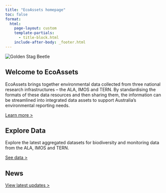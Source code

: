 ```yaml
---
title: "EcoAssets homepage"
toc: false
format:
  html:
    page-layout: custom
    template-partials: 
      - title-block.html
    include-after-body: _footer.html
---
```


::: container
::: hero-container
::: hero-image
![](images/beetle.jpg "Golden Stag Beetle")
:::
:::

::: centre-text
::: {#welcome .home-container-green}
## Welcome to EcoAssets

EcoAssets brings together environmental data collected from three national research infrastructures -- the ALA, IMOS and TERN. By standardising the formats of these data resources and then sharing them, the information can be streamlined into integrated data assets to support Australia's environmental reporting needs.

[Learn more \>](about.qmd)
:::

::: {#explore-data .home-container-light}
## Explore Data

Explore the latest aggregated datasets for biodiversity and monitoring data from the ALA, IMOS and TERN.

[See data \>](data.qmd)
:::

::: {#news .home-container-green}
## News

[View latest updates \>](news.qmd)
:::
:::
:::
